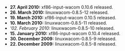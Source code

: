 * '''27. April 2010:''' xf86-input-wacom 0.10.6 released.
* '''26. March 2010:''' linuxwacom-0.8.5-12 released.
* '''19. March 2010:''' xf86-input-wacom 0.10.5 released.
* '''10. March 2010:''' linuxwacom-0.8.5-11 released.
* '''02. February 2010:'' linuxwacom-0.8.5-10 released.
* '''15. January 2010:''' xf86-input-wacom 0.10.4 released.
* '''30. December 2009:''' linuxwacom-0.8.5-9 released.
* '''22. December 2009:''' linuxwacom-0.8.5-8 released.